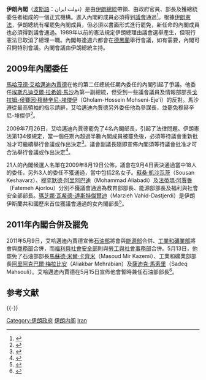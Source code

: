 {{伊朗政治}}

'''伊朗內閣'''（[[波斯語|波斯語]]：دولت ايران）是由[[伊朗總統|伊朗總統]]帶領、由政府官員、部長及獲總統委任者組成的一個正式機構。進入內閣的成員必須得到[[伊朗伊斯蘭會議|議會]]通過<ref>{{cite book | title=''Shirin Ebadi, champion for human rights in Iran'' |publisher=Infobase Publishing |author=Janet Hubbard-Brown |year=2007年 |pages=第67頁 |isbn=0791094340 |language=en}}</ref>。根據[[伊朗憲法|伊朗憲法]]，伊朗總統有權罷免內閣成員，但必須以書面形式進行罷免，新任命的內閣成員也必須得到議會通過。1989年以前的憲法規定伊朗總理由議會選舉產生，但現行憲法已取消了總理一職。內閣每逢週六都會在[[德黑蘭|德黑蘭]]舉行會議，如有需要，內閣可召開特別會議。內閣會議由伊朗總統主持。

== 2009年內閣委任 ==
[[馬哈茂德·艾哈邁迪內賈德|馬哈茂德·艾哈邁迪內賈德]]在他的第二任總統任期內委任的內閣引起了爭議。他委任[[埃斯凡迪亞爾·拉希姆·馬沙|埃斯凡迪亞爾·拉希姆·馬沙]]為第一副總統，但受到一些議會議員及情報部部長[[戈拉姆-侯賽因·穆赫辛尼-埃傑伊|戈拉姆-侯賽因·穆赫辛尼-埃傑伊]]（Gholam-Hossein Mohseni-Eje'i）的反對。馬沙遵從最高領袖的指示請辭，艾哈邁迪內賈德另外委任他為參謀長，並罷免穆赫辛尼-埃傑伊<ref>{{cite web |url=http://articles.latimes.com/2009/jul/27/world/fg-iran27 |title=Iranian president fires two top officials; 2 more protesters reportedly killed |publisher=Los Angeles Times |date=2009-07-27 |accessdate=2011-06-24 |author=Borzou Daragahi、Ramin Mostaghim |language=en |archive-date=2012-11-03 |archive-url=https://web.archive.org/web/20121103014038/http://articles.latimes.com/2009/jul/27/world/fg-iran27 |dead-url=no }}</ref>。

2009年7月26日，艾哈邁迪內賈德罷免了4名內閣部長，引起了法律問題。伊朗憲法第134條規定，當一個任期內超過半數內閣成員被罷免後，必須等待議會重新批准才可繼續舉行會議或作出決定<ref>{{cite web |url=http://www.google.com/hostednews/afp/article/ALeqM5jYm2jkM3p-MmD8B1Oh9ZDxXNG6xw |title=Ahmadinejad 'sacks four Iran ministers' |publisher=Google News |date=2009-07-26 |accessdate=2011-06-24 |author=Jay Deshmukh |language=en |archive-date=2012-05-24 |archive-url=https://web.archive.org/web/20120524062050/http://www.google.com/hostednews/afp/article/ALeqM5jYm2jkM3p-MmD8B1Oh9ZDxXNG6xw |dead-url=no }}</ref>。議會副議長隨即宣佈內閣須等待議會批准才可合法舉行會議或作出決定<ref>{{cite web |url=http://www.aftabnews.ir/vdchzinw.23nzmdftt2.html |title=باهنر: جلسات دولت نهم از این پس غیرقانونی است |accessdate=2011-06-24 |language=fa |archive-url=https://web.archive.org/web/20120224051506/http://www.aftabnews.ir/vdchzinw.23nzmdftt2.html |archive-date=2012-02-24 |dead-url=yes }}</ref>。

21人的內閣候選人名單在2009年8月19日公佈，議會在9月4日表決通過當中18人的委任，另外3人的委任不獲通過，當中包括2名女子。[[蘇桑·凱沙瓦茨|蘇桑·凱沙瓦茨]]（Sousan Keshavarz）、[[穆罕默德·阿里阿巴迪|穆罕默德·阿里阿巴迪]]（Mohammad Aliabadi）及[[法蒂瑪·阿賈魯|法蒂瑪·阿賈魯]]（Fatemeh Ajorlou）分別不獲議會通過為教育部部長、能源部部長及福利與社會安全部部長。[[瑪芝娜·瓦希德-達斯特傑爾迪|瑪芝娜·瓦希德-達斯特傑爾迪]]（Marzieh Vahid-Dastjerdi）是伊朗伊斯蘭共和國歷來首位獲議會通過的女內閣部長<ref>{{cite web |url=http://news.bbc.co.uk/2/hi/middle_east/8235264.stm |title=Iran backs first woman minister |publisher=BBC News |date=03-09-2009 |accessdate=2011-06-24 |language=en |archive-date=2019-05-13 |archive-url=https://web.archive.org/web/20190513150457/http://news.bbc.co.uk/2/hi/middle_east/8235264.stm |dead-url=no }}</ref>。

== 2011年內閣合併及罷免 ==
2011年5月9日，艾哈邁迪內賈德宣佈[[伊朗石油部|石油部]]將會與[[伊朗能源部|能源部]]合併、[[伊朗工業和礦業部|工業和礦業部]]將會與[[伊朗商務部|商務部]]合併，而[[伊朗福利與社會安全部|福利與社會安全部]]則與[[伊朗勞工與社會事務部|勞工與社會事務部]]合併。5月13日，他罷免了石油部部長[[馬蘇德·米爾·卡齊米|馬蘇德·米爾·卡齊米]]（Masoud Mir Kazemi）、工業和礦業部部長[[阿里阿克巴爾·梅拉比安|阿里阿克巴爾·梅拉比安]]（Aliakbar Mehrabian）及[[薩迪克·馬索里|薩迪克·馬索里]]（Sadeq Mahsouli）。艾哈邁迪內賈德在5月15日宣佈他會暫時兼任石油部部長<ref>{{cite web |url=http://www.businessweek.com/news/2011-05-16/ahmadinejad-to-run-iran-oil-ministry-as-minister-dismissed.html |title=Ahmadinejad to Run Iran Oil Ministry as Minister Dismissed |publisher=Businessweek |date=2011-05-16 |accessdate=2011-06-24 |author=Ladane Nasseri |language=en |archive-date=2011-09-13 |archive-url=https://web.archive.org/web/20110913025709/http://www.businessweek.com/news/2011-05-16/ahmadinejad-to-run-iran-oil-ministry-as-minister-dismissed.html |dead-url=no }}</ref>。

== 参考文献 ==
{{Reflist}}

{{-}}
{{伊朗政府部門}}
{{亞洲題目|內閣|title=亞洲各國內閣}}

{{DEFAULTSORT:Cabinet Of Iran}}
[[Category:伊朗政府|Category:伊朗政府]]
[[Category:伊朗内阁|]]
[[Category:各國內閣|Iran]]